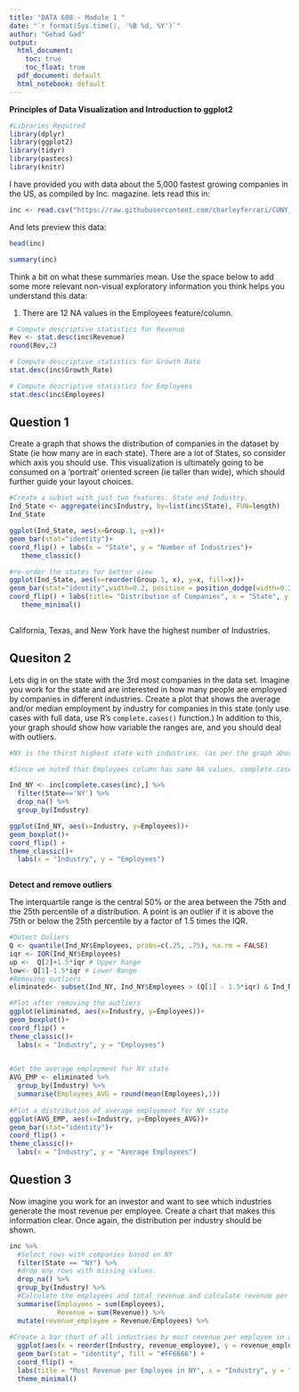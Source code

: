 ---
title: "DATA 608 - Module 1 "
date: "`r format(Sys.time(), '%B %d, %Y')`"
author: "Gehad Gad"
output:
  html_document: 
    toc: true
    toc_float: true
  pdf_document: default
  html_notebook: default
---

**Principles of Data Visualization and Introduction to ggplot2**


```{r, echo=TRUE, results='hide', warning=FALSE, message=FALSE}
#Libraries Required
library(dplyr) 
library(ggplot2)
library(tidyr)
library(pastecs)
library(knitr)
```


I have provided you with data about the 5,000 fastest growing companies in the US, as compiled by Inc. magazine. lets read this in:

```{r}
inc <- read.csv("https://raw.githubusercontent.com/charleyferrari/CUNY_DATA_608/master/module1/Data/inc5000_data.csv", header= TRUE)
```

And lets preview this data:

```{r}
head(inc)
```

```{r}
summary(inc)
```

Think a bit on what these summaries mean. Use the space below to add some more relevant non-visual exploratory information you think helps you understand this data:

1. There are 12 NA values in the Employees feature/column.


```{r}
# Compute descriptive statistics for Revenue
Rev <- stat.desc(inc$Revenue)
round(Rev,2)
```


```{r}
# Compute descriptive statistics for Growth Rate
stat.desc(inc$Growth_Rate)
```

```{r}
# Compute descriptive statistics for Employees
stat.desc(inc$Employees)
```

## Question 1

Create a graph that shows the distribution of companies in the dataset by State (ie how many are in each state). There are a lot of States, so consider which axis you should use. This visualization is ultimately going to be consumed on a 'portrait' oriented screen (ie taller than wide), which should further guide your layout choices.

```{r}
#Create a subset with just two features: State and Industry.
Ind_State <- aggregate(inc$Industry, by=list(inc$State), FUN=length)
Ind_State
```

```{r}
ggplot(Ind_State, aes(x=Group.1, y=x))+
geom_bar(stat="identity")+
coord_flip() + labs(x = "State", y = "Number of Industries")+
   theme_classic()
```



```{r}
#re-order the states for better view
ggplot(Ind_State, aes(x=reorder(Group.1, x), y=x, fill=x))+
geom_bar(stat="identity",width=0.2, position = position_dodge(width=0.2))+
coord_flip() + labs(title= "Distribution of Companies", x = "State", y = "Number of Industris")+
   theme_minimal()
 

```



California, Texas, and New York have the highest number of Industries.



## Quesiton 2

Lets dig in on the state with the 3rd most companies in the data set. Imagine you work for the state and are interested in how many people are employed by companies in different industries. Create a plot that shows the average and/or median employment by industry for companies in this state (only use cases with full data, use R's `complete.cases()` function.) In addition to this, your graph should show how variable the ranges are, and you should deal with outliers.

```{r}
#NY is the thirst highest state with industries. (as per the graph above)

#Since we noted that Employees column has some NA values, complete.cases will list all rows in the data with completed values.

Ind_NY <- inc[complete.cases(inc),] %>%
  filter(State=='NY') %>%
  drop_na() %>%
  group_by(Industry) 
```


```{r}

ggplot(Ind_NY, aes(x=Industry, y=Employees))+
geom_boxplot()+
coord_flip() + 
theme_classic()+
  labs(x = "Industry", y = "Employees")
 
```


**Detect and remove outliers**

The interquartile range is the central 50% or the area between the 75th and the 25th percentile of a distribution. A point is an outlier if it is above the 75th or below the 25th percentile by a factor of 1.5 times the IQR.

```{r}
#Detect Ouliers
Q <- quantile(Ind_NY$Employees, probs=c(.25, .75), na.rm = FALSE)
iqr <- IQR(Ind_NY$Employees)
up <-  Q[2]+1.5*iqr # Upper Range  
low<- Q[1]-1.5*iqr # Lower Range
#Removing outliers
eliminated<- subset(Ind_NY, Ind_NY$Employees > (Q[1] - 1.5*iqr) & Ind_NY$Employees < (Q[2]+1.5*iqr))
```


```{r}
#Plot after removing the outliers
ggplot(eliminated, aes(x=Industry, y=Employees))+
geom_boxplot()+
coord_flip() + 
theme_classic()+
  labs(x = "Industry", y = "Employees")
 
```


```{r}
#Get the average employment for NY state
AVG_EMP <- eliminated %>%
  group_by(Industry) %>%
  summarise(Employees_AVG = round(mean(Employees),1))
 
#Plot a distribution of average employment for NY state
ggplot(AVG_EMP, aes(x=Industry, y=Employees_AVG))+
geom_bar(stat="identity")+
coord_flip() + 
theme_classic()+
  labs(x = "Industry", y = "Average Employees")
```


## Question 3

Now imagine you work for an investor and want to see which industries generate the most revenue per employee. Create a chart that makes this information clear. Once again, the distribution per industry should be shown.


```{r}
inc %>% 
  #Select rows with companies based on NY
  filter(State == "NY") %>% 
  #drop any rows with missing values.
  drop_na() %>% 
  group_by(Industry) %>% 
  #Calculate the employees and total revenue and calculate revenue per employee
  summarise(Employees = sum(Employees),
            Revenue = sum(Revenue)) %>% 
  mutate(revenue_employee = Revenue/Employees) %>% 
  
#Create a bar chart of all industries by most revenue per employee in a descending order.
  ggplot(aes(x = reorder(Industry, revenue_employee), y = revenue_employee)) +
  geom_bar(stat = "identity", fill = "#FF6666") +
  coord_flip() + 
  labs(title = "Most Revenue per Employee in NY", x = "Industry", y = "Revenue per Employee") +
  theme_minimal()
```



